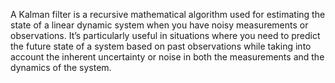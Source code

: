 A Kalman filter is a recursive mathematical algorithm used for estimating the state of a linear dynamic system when you have noisy measurements or observations. It's particularly useful in situations where you need to predict the future state of a system based on past observations while taking into account the inherent uncertainty or noise in both the measurements and the dynamics of the system.

